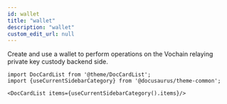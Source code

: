 ```yaml
---
id: wallet
title: "wallet"
description: "wallet"
custom_edit_url: null
---
```




Create and use a wallet to perform operations on the Vochain relaying private key custody backend side.



```mdx-code-block
import DocCardList from '@theme/DocCardList';
import {useCurrentSidebarCategory} from '@docusaurus/theme-common';

<DocCardList items={useCurrentSidebarCategory().items}/>
```
      